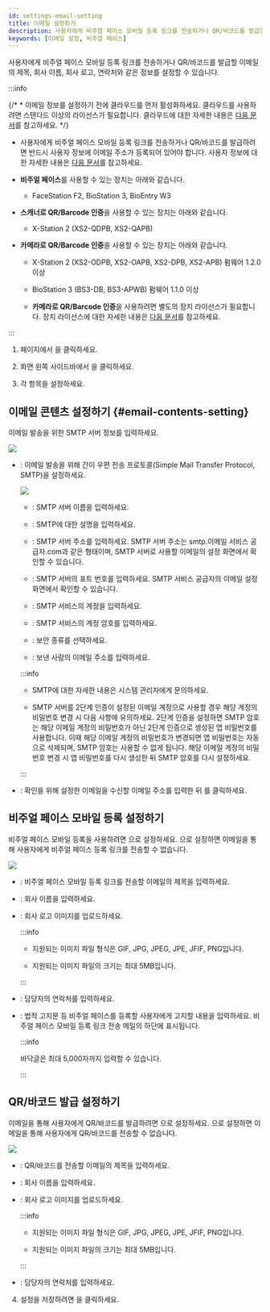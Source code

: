 ```yaml
---
id: settings-email-setting
title: 이메일 설정하기
description: 사용자에게 비주얼 페이스 모바일 등록 링크를 전송하거나 QR/바코드를 발급할 이메일의 제목, 회사 이름, 회사 로고, 연락처와 같은 정보를 설정할 수 있습니다.
keywords: [이메일 설정, 비주얼 페이스]
---
```


사용자에게 비주얼 페이스 모바일 등록 링크를 전송하거나 QR/바코드를 발급할 이메일의 제목, 회사 이름, 회사 로고, 연락처와 같은 정보를 설정할 수 있습니다.

:::info

{/* * 이메일 정보를 설정하기 전에 클라우드를 먼저 활성화하세요. 클라우드를 사용하려면 스탠다드 이상의 라이선스가 필요합니다. 클라우드에 대한 자세한 내용은 [다음 문서](#)를 참고하세요. */}

* 사용자에게 비주얼 페이스 모바일 등록 링크를 전송하거나 QR/바코드를 발급하려면 반드시 사용자 정보에 이메일 주소가 등록되어 있어야 합니다. 사용자 정보에 대한 자세한 내용은 [다음 문서](add-user-basic-info)를 참고하세요.

* **비주얼 페이스**를 사용할 수 있는 장치는 아래와 같습니다.

  * FaceStation F2, BioStation 3, BioEntry W3

* **스캐너로 QR/Barcode 인증**을 사용할 수 있는 장치는 아래와 같습니다.

  * X-Station 2 (XS2-QDPB, XS2-QAPB)

* **카메라로 QR/Barcode 인증**을 사용할 수 있는 장치는 아래와 같습니다.

  * X-Station 2 (XS2-ODPB, XS2-OAPB, XS2-DPB, XS2-APB) 펌웨어 1.2.0 이상

  * BioStation 3 (BS3-DB, BS3-APWB) 펌웨어 1.1.0 이상

  * **카메라로 QR/Barcode 인증**을 사용하려면 별도의 장치 라이선스가 필요합니다. 장치 라이선스에 대한 자세한 내용은 [다음 문서](settings-license-device-license)를 참고하세요.

:::

1. <Cmd sid='shell.header.launcher' /> 페이지에서 <Cmd sid='shell.header.setting' />을 클릭하세요.

1. 화면 왼쪽 사이드바에서 <Cmd sid="common.emailContent" product='2' />을 클릭하세요.

1. 각 항목을 설정하세요.

## 이메일 콘텐츠 설정하기 {#email-contents-setting}

이메일 발송을 위한 SMTP 서버 정보를 입력하세요.

<Image src='/img/biostarx-settings-email-contents.png' className='none' />

* <Cmd sid="common.emailContent.smtp" product='2' />: 이메일 발송을 위해 간이 우편 전송 프로토콜(Simple Mail Transfer Protocol, SMTP)을 설정하세요.

  <Image src='/img/biostarx-settings-email-smtp-option.png' className='none' />

  * <Cmd sid="setting.triggerAction.smtpServer" product='2' />: SMTP 서버 이름을 입력하세요.

  * <Cmd sid="common.description" product='2' />: SMTP에 대한 설명을 입력하세요.

  * <Cmd sid="setting.triggerAction.smtpServerAddr" product='2' />: SMTP 서버 주소를 입력하세요. SMTP 서버 주소는 smtp.이메일 서비스 공급자.com과 같은 형태이며, SMTP 서버로 사용할 이메일의 설정 화면에서 확인할 수 있습니다.

  * <Cmd sid="setting.triggerAction.portDefault25" product='2' />: SMTP 서버의 포트 번호를 입력하세요. SMTP 서비스 공급자의 이메일 설정 화면에서 확인할 수 있습니다.

  * <Cmd sid="common.userName" product='2' />: SMTP 서비스의 계정을 입력하세요.

  * <Cmd sid="common.password" product='2' />: SMTP 서비스의 계정 암호를 입력하세요.

  * <Cmd sid="setting.triggerAction.securityType" product='2' />: 보안 종류를 선택하세요.

  * <Cmd sid="setting.triggerAction.sender" product='2' />: 보낸 사람의 이메일 주소를 입력하세요.

  :::info

  * SMTP에 대한 자세한 내용은 시스템 관리자에게 문의하세요.

  * SMTP 서버를 2단계 인증이 설정된 이메일 계정으로 사용할 경우 해당 계정의 비밀번호 변경 시 다음 사항에 유의하세요. 2단계 인증을 설정하면 SMTP 암호는 해당 이메일 계정의 비밀번호가 아닌 2단계 인증으로 생성된 앱 비밀번호를 사용합니다. 이때 해당 이메일 계정의 비밀번호가 변경되면 앱 비밀번호는 자동으로 삭제되며, SMTP 암호는 사용할 수 없게 됩니다. 해당 이메일 계정의 비밀번호 변경 시 앱 비밀번호를 다시 생성한 뒤 SMTP 암호를 다시 설정하세요.

  :::

* <Cmd sid="common.emailContent.smtpTestMail" product='2' />: 확인을 위해 설정한 이메일을 수신할 이메일 주소를 입력한 뒤 <Cmd sid="button.smtpSettingTest" product='2' />를 클릭하세요.

## 비주얼 페이스 모바일 등록 설정하기

비주얼 페이스 모바일 등록을 사용하려면 <Cmd sid="common.use" product='2' />으로 설정하세요. <Cmd sid="common.notUse" product='2' />으로 설정하면 이메일을 통해 사용자에게 비주얼 페이스 등록 링크를 전송할 수 없습니다.

<Image src='/img/biostarx-settings-email-visual-face.png' className='none' />

* <Cmd sid="common.emailContent.title" product='2' />: 비주얼 페이스 모바일 등록 링크를 전송할 이메일의 제목을 입력하세요.

* <Cmd sid="common.emailContent.companyName" product='2' />: 회사 이름을 입력하세요.

* <Cmd sid="common.emailContent.companyLogo" product='2' />: 회사 로고 이미지를 업로드하세요.

  :::info

  * 지원되는 이미지 파일 형식은 GIF, JPG, JPEG, JPE, JFIF, PNG입니다.

  * 지원되는 이미지 파일의 크기는 최대 5MB입니다.

  :::

* <Cmd sid="common.emailContent.adminContact" product='2' />: 담당자의 연락처를 입력하세요.

* <Cmd sid="printOption.footer" product='2' />: 법적 고지문 등 비주얼 페이스를 등록할 사용자에게 고지할 내용을 입력하세요. 비주얼 페이스 모바일 등록 링크 전송 메일의 하단에 표시됩니다.

  :::info

  바닥글은 최대 5,000자까지 입력할 수 있습니다.

  :::

## QR/바코드 발급 설정하기

이메일을 통해 사용자에게 QR/바코드를 발급하려면 <Cmd sid="common.use" product='2' />으로 설정하세요. <Cmd sid="common.notUse" product='2' />으로 설정하면 이메일을 통해 사용자에게 QR/바코드를 전송할 수 없습니다.

<Image src='/img/biostarx-settings-email-qr.png' className='none' />

* <Cmd sid="common.emailContent.title" product='2' />: QR/바코드를 전송할 이메일의 제목을 입력하세요.

* <Cmd sid="common.emailContent.companyName" product='2' />: 회사 이름을 입력하세요.

* <Cmd sid="common.emailContent.companyLogo" product='2' />: 회사 로고 이미지를 업로드하세요.

  :::info

  * 지원되는 이미지 파일 형식은 GIF, JPG, JPEG, JPE, JFIF, PNG입니다.

  * 지원되는 이미지 파일의 크기는 최대 5MB입니다.

  :::

* <Cmd sid="common.emailContent.adminContact" product='2' />: 담당자의 연락처를 입력하세요.

4. 설정을 저장하려면 <Cmd sid="button.apply" product='2' />을 클릭하세요.